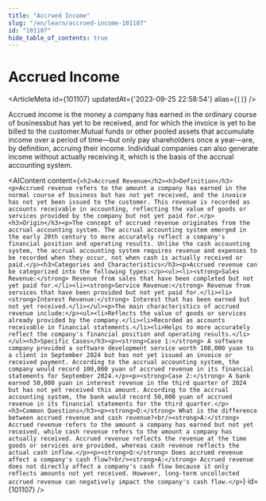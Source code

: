 ```yaml
---
title: "Accrued Income"
slug: "/en/learn/accrued-income-101107"
id: "101107"
hide_table_of_contents: true
---
```



# Accrued Income

<ArticleMeta id={101107} updatedAt={'2023-09-25 22:58:54'} alias={`[]`} />
<div className='border-solid border-b border-t-0 my-4 border-[var(--ifm-color-gray-300)]' />

Accrued income is the money a company has earned in the ordinary course of businessbut has yet to be received, and for which the invoice is yet to be billed to the customer.Mutual funds or other pooled assets that accumulate income over a period of time—but only pay shareholders once a year—are, by definition, accruing their income. Individual companies can also generate income without actually receiving it, which is the basis of the accrual accounting system.

<AIContent content={`<h2>Accrued Revenue</h2><h3>Definition</h3><p>Accrued revenue refers to the amount a company has earned in the normal course of business but has not yet received, and the invoice has not yet been issued to the customer. This revenue is recorded as accounts receivable in accounting, reflecting the value of goods or services provided by the company but not yet paid for.</p><h3>Origin</h3><p>The concept of accrued revenue originates from the accrual accounting system. The accrual accounting system emerged in the early 20th century to more accurately reflect a company's financial position and operating results. Unlike the cash accounting system, the accrual accounting system requires revenue and expenses to be recorded when they occur, not when cash is actually received or paid.</p><h3>Categories and Characteristics</h3><p>Accrued revenue can be categorized into the following types:</p><ul><li><strong>Sales Revenue:</strong> Revenue from sales that have been completed but not yet paid for.</li><li><strong>Service Revenue:</strong> Revenue from services that have been provided but not yet paid for.</li><li><strong>Interest Revenue:</strong> Interest that has been earned but not yet received.</li></ul><p>The main characteristics of accrued revenue include:</p><ul><li>Reflects the value of goods or services already provided by the company.</li><li>Recorded as accounts receivable in financial statements.</li><li>Helps to more accurately reflect the company's financial position and operating results.</li></ul><h3>Specific Cases</h3><p><strong>Case 1:</strong> A software company provided a software development service worth 100,000 yuan to a client in September 2024 but has not yet issued an invoice or received payment. According to the accrual accounting system, the company would record 100,000 yuan of accrued revenue in its financial statements for September 2024.</p><p><strong>Case 2:</strong> A bank earned 50,000 yuan in interest revenue in the third quarter of 2024 but has not yet received this amount. According to the accrual accounting system, the bank would record 50,000 yuan of accrued revenue in its financial statements for the third quarter.</p><h3>Common Questions</h3><p><strong>Q:</strong> What is the difference between accrued revenue and cash revenue?<br/><strong>A:</strong> Accrued revenue refers to the amount a company has earned but not yet received, while cash revenue refers to the amount a company has actually received. Accrued revenue reflects the revenue at the time goods or services are provided, whereas cash revenue reflects the actual cash inflow.</p><p><strong>Q:</strong> Does accrued revenue affect a company's cash flow?<br/><strong>A:</strong> Accrued revenue does not directly affect a company's cash flow because it only reflects amounts not yet received. However, long-term uncollected accrued revenue can negatively impact the company's cash flow.</p>`} id={101107} />
